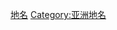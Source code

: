 {{Catnav|頁面分類|地理|地方稱謂}}
{{Catnav|頁面分類|地理|...|台灣|台灣地理}}
{{Catnav|頁面分類|地理|...|中華民國地理|台灣地理}}

[[Category:台灣地理|地名]]
[[Category:亚洲地名|Category:亚洲地名]]
